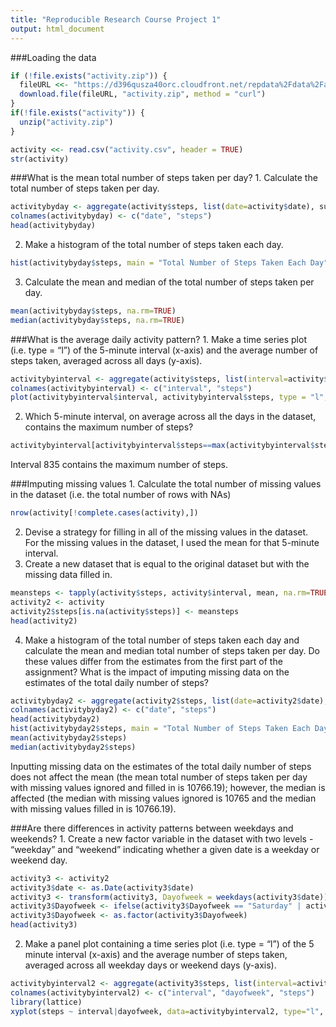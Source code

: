 ```yaml
---
title: "Reproducible Research Course Project 1"
output: html_document
---
```


###Loading the data
```r
if (!file.exists("activity.zip")) {
  fileURL <<- "https://d396qusza40orc.cloudfront.net/repdata%2Fdata%2Factivity.zip"
  download.file(fileURL, "activity.zip", method = "curl")
}
if(!file.exists("activity")) {
  unzip("activity.zip")
}

activity <<- read.csv("activity.csv", header = TRUE)
str(activity)
```
###What is the mean total number of steps taken per day? 
1. Calculate the total number of steps taken per day.
```r
activitybyday <- aggregate(activity$steps, list(date=activity$date), sum)
colnames(activitybyday) <- c("date", "steps")
head(activitybyday)
```
2. Make a histogram of the total number of steps taken each day. 
```r
hist(activitybyday$steps, main = "Total Number of Steps Taken Each Day", xlab = "Steps", breaks=10)
```




3. Calculate the mean and median of the total number of steps taken per day. 
```r
mean(activitybyday$steps, na.rm=TRUE)
median(activitybyday$steps, na.rm=TRUE)
```
###What is the average daily activity pattern? 
1. Make a time series plot (i.e. type = "l") of the 5-minute interval (x-axis) and the average number of steps taken, averaged across all days (y-axis).
```r
activitybyinterval <- aggregate(activity$steps, list(interval=activity$interval), mean, na.rm=TRUE)
colnames(activitybyinterval) <- c("interval", "steps")
plot(activitybyinterval$interval, activitybyinterval$steps, type = "l", xlab = "5-min interval", ylab = "Average number of steps taken")
```




2. Which 5-minute interval, on average across all the days in the dataset, contains the maximum number of steps? 
```r
activitybyinterval[activitybyinterval$steps==max(activitybyinterval$steps), ]
```
Interval 835 contains the maximum number of steps.   

###Imputing missing values
1. Calculate the total number of missing values in the dataset (i.e. the total number of rows with NAs)
```r
nrow(activity[!complete.cases(activity),])
```
2. Devise a strategy for filling in all of the missing values in the dataset.  
For the missing values in the dataset, I used the mean for that 5-minute interval.  
3. Create a new dataset that is equal to the original dataset but with the missing data filled in.
```r
meansteps <- tapply(activity$steps, activity$interval, mean, na.rm=TRUE)
activity2 <- activity
activity2$steps[is.na(activity$steps)] <- meansteps
head(activity2)
```
4. Make a histogram of the total number of steps taken each day and calculate the mean and median total number of steps taken per day. Do these values differ from the estimates from the first part of the assignment? What is the impact of imputing missing data on the estimates of the total daily number of steps?  
```r
activitybyday2 <- aggregate(activity2$steps, list(date=activity2$date), sum)
colnames(activitybyday2) <- c("date", "steps")
head(activitybyday2)
hist(activitybyday2$steps, main = "Total Number of Steps Taken Each Day", xlab = "Steps", breaks=10)
mean(activitybyday2$steps)
median(activitybyday2$steps)
```
Inputting missing data on the estimates of the total daily number of steps does not affect the mean (the mean total number of steps taken per day with missing values ignored and filled in is 10766.19); however, the median is affected (the median with missing values ignored is 10765 and the median with missing values filled in is 10766.19).  

###Are there differences in activity patterns between weekdays and weekends? 
1. Create a new factor variable in the dataset with two levels - "weekday" and "weekend" indicating whether a given date is a weekday or weekend day. 
```r
activity3 <- activity2
activity3$date <- as.Date(activity3$date)
activity3 <- transform(activity3, Dayofweek = weekdays(activity3$date))
activity3$Dayofweek <- ifelse(activity3$Dayofweek == "Saturday" | activity3$Dayofweek == "Sunday", c("weekend"), c("weekday"))
activity3$Dayofweek <- as.factor(activity3$Dayofweek)
head(activity3)
```
2. Make a panel plot containing a time series plot (i.e. type = "l") of the 5 minute interval (x-axis) and the average number of steps taken, averaged across all weekday days or weekend days (y-axis).
```r
activitybyinterval2 <- aggregate(activity3$steps, list(interval=activity3$interval, dayofweek=activity3$Dayofweek), mean)
colnames(activitybyinterval2) <- c("interval", "dayofweek", "steps")
library(lattice)
xyplot(steps ~ interval|dayofweek, data=activitybyinterval2, type="l", layout= c(1,2))
```
